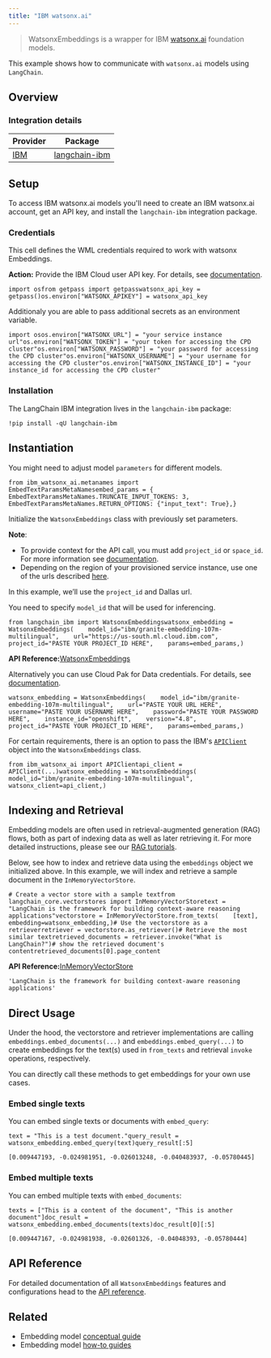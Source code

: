 ```yaml
---
title: "IBM watsonx.ai"
---
```


> WatsonxEmbeddings is a wrapper for IBM [watsonx.ai](https://www.ibm.com/products/watsonx-ai) foundation models.

This example shows how to communicate with `watsonx.ai` models using `LangChain`.

## Overview

### Integration details

| Provider                                             | Package                                                                                                                    |
| ---------------------------------------------------- | -------------------------------------------------------------------------------------------------------------------------- |
| [IBM](/oss/integrations/text_embedding/ibm_watsonx) | [langchain-ibm](https://python.langchain.com/api_reference/ibm/embeddings/langchain_ibm.embeddings.WatsonxEmbeddings.html) |

## Setup

To access IBM watsonx.ai models you'll need to create an IBM watsonx.ai account, get an API key, and install the `langchain-ibm` integration package.

### Credentials

This cell defines the WML credentials required to work with watsonx Embeddings.

**Action:** Provide the IBM Cloud user API key. For details, see [documentation](https://cloud.ibm.com/oss/account?topic=account-userapikey\&interface=ui).

```
import osfrom getpass import getpasswatsonx_api_key = getpass()os.environ["WATSONX_APIKEY"] = watsonx_api_key
```

Additionaly you are able to pass additional secrets as an environment variable.

```
import osos.environ["WATSONX_URL"] = "your service instance url"os.environ["WATSONX_TOKEN"] = "your token for accessing the CPD cluster"os.environ["WATSONX_PASSWORD"] = "your password for accessing the CPD cluster"os.environ["WATSONX_USERNAME"] = "your username for accessing the CPD cluster"os.environ["WATSONX_INSTANCE_ID"] = "your instance_id for accessing the CPD cluster"
```

### Installation

The LangChain IBM integration lives in the `langchain-ibm` package:

```
!pip install -qU langchain-ibm
```

## Instantiation

You might need to adjust model `parameters` for different models.

```
from ibm_watsonx_ai.metanames import EmbedTextParamsMetaNamesembed_params = {    EmbedTextParamsMetaNames.TRUNCATE_INPUT_TOKENS: 3,    EmbedTextParamsMetaNames.RETURN_OPTIONS: {"input_text": True},}
```

Initialize the `WatsonxEmbeddings` class with previously set parameters.

**Note**:

* To provide context for the API call, you must add `project_id` or `space_id`. For more information see [documentation](https://www.ibm.com/oss/en/watsonx-as-a-service?topic=projects).
* Depending on the region of your provisioned service instance, use one of the urls described [here](https://ibm.github.io/watsonx-ai-python-sdk/setup_cloud.html#authentication).

In this example, we’ll use the `project_id` and Dallas url.

You need to specify `model_id` that will be used for inferencing.

```
from langchain_ibm import WatsonxEmbeddingswatsonx_embedding = WatsonxEmbeddings(    model_id="ibm/granite-embedding-107m-multilingual",    url="https://us-south.ml.cloud.ibm.com",    project_id="PASTE YOUR PROJECT_ID HERE",    params=embed_params,)
```

**API Reference:**[WatsonxEmbeddings](https://python.langchain.com/api_reference/ibm/embeddings/langchain_ibm.embeddings.WatsonxEmbeddings.html)

Alternatively you can use Cloud Pak for Data credentials. For details, see [documentation](https://ibm.github.io/watsonx-ai-python-sdk/setup_cpd.html).

```
watsonx_embedding = WatsonxEmbeddings(    model_id="ibm/granite-embedding-107m-multilingual",    url="PASTE YOUR URL HERE",    username="PASTE YOUR USERNAME HERE",    password="PASTE YOUR PASSWORD HERE",    instance_id="openshift",    version="4.8",    project_id="PASTE YOUR PROJECT_ID HERE",    params=embed_params,)
```

For certain requirements, there is an option to pass the IBM's [`APIClient`](https://ibm.github.io/watsonx-ai-python-sdk/base.html#apiclient) object into the `WatsonxEmbeddings` class.

```
from ibm_watsonx_ai import APIClientapi_client = APIClient(...)watsonx_embedding = WatsonxEmbeddings(    model_id="ibm/granite-embedding-107m-multilingual",    watsonx_client=api_client,)
```

## Indexing and Retrieval

Embedding models are often used in retrieval-augmented generation (RAG) flows, both as part of indexing data as well as later retrieving it. For more detailed instructions, please see our [RAG tutorials](/oss/tutorials).

Below, see how to index and retrieve data using the `embeddings` object we initialized above. In this example, we will index and retrieve a sample document in the `InMemoryVectorStore`.

```
# Create a vector store with a sample textfrom langchain_core.vectorstores import InMemoryVectorStoretext = "LangChain is the framework for building context-aware reasoning applications"vectorstore = InMemoryVectorStore.from_texts(    [text],    embedding=watsonx_embedding,)# Use the vectorstore as a retrieverretriever = vectorstore.as_retriever()# Retrieve the most similar textretrieved_documents = retriever.invoke("What is LangChain?")# show the retrieved document's contentretrieved_documents[0].page_content
```

**API Reference:**[InMemoryVectorStore](https://python.langchain.com/api_reference/core/vectorstores/langchain_core.vectorstores.in_memory.InMemoryVectorStore.html)

```
'LangChain is the framework for building context-aware reasoning applications'
```

## Direct Usage

Under the hood, the vectorstore and retriever implementations are calling `embeddings.embed_documents(...)` and `embeddings.embed_query(...)` to create embeddings for the text(s) used in `from_texts` and retrieval `invoke` operations, respectively.

You can directly call these methods to get embeddings for your own use cases.

### Embed single texts

You can embed single texts or documents with `embed_query`:

```
text = "This is a test document."query_result = watsonx_embedding.embed_query(text)query_result[:5]
```

```
[0.009447193, -0.024981951, -0.026013248, -0.040483937, -0.05780445]
```

### Embed multiple texts

You can embed multiple texts with `embed_documents`:

```
texts = ["This is a content of the document", "This is another document"]doc_result = watsonx_embedding.embed_documents(texts)doc_result[0][:5]
```

```
[0.009447167, -0.024981938, -0.02601326, -0.04048393, -0.05780444]
```

## API Reference

For detailed documentation of all `WatsonxEmbeddings` features and configurations head to the [API reference](https://python.langchain.com/api_reference/ibm/embeddings/langchain_ibm.embeddings.WatsonxEmbeddings.html).

## Related

* Embedding model [conceptual guide](/oss/concepts/embedding_models)
* Embedding model [how-to guides](/oss/how_to/#embedding-models)
